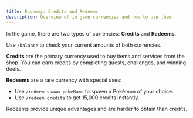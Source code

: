 ```yaml
---
title: Economy: Credits and Redeems
description: Overview of in game currencies and how to use them
---
```


In the game, there are two types of currencies: **Credits** and **Redeems**.

Use `/balance` to check your current amounts of both currencies.

**Credits** are the primary currency used to buy items and services from the shop. You can earn credits by completing quests, challenges, and winning duels.

**Redeems** are a rare currency with special uses:
- Use `/redeem spawn pokeName` to spawn a Pokémon of your choice.
- Use `/redeem credits` to get 15,000 credits instantly.

Redeems provide unique advantages and are harder to obtain than credits.
